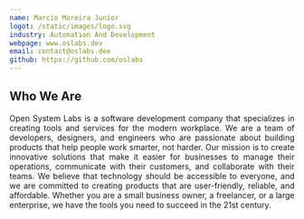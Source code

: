 ```yaml
---
name: Marcio Moreira Junior
logot: /static/images/logo.svg
industry: Automation And Development
webpage: www.oslabs.dev
email: contact@oslabs.dee
github: https://github.com/oslabs
---
```


## Who We Are

<div align="justify">
Open System Labs is a software development company that specializes in creating tools and services for the modern workplace. We are a team of 
developers, designers, and engineers who are passionate about building products that help people work smarter, not harder. Our mission is to create innovative 
solutions that make it easier for businesses to manage their operations, communicate with their customers, and collaborate with their teams. We believe 
that technology should be accessible to everyone, and we are committed to creating products that are user-friendly, reliable, and affordable. Whether you 
are a small business owner, a freelancer, or a large enterprise, we have the tools you need to succeed in the 21st century.
</div>




